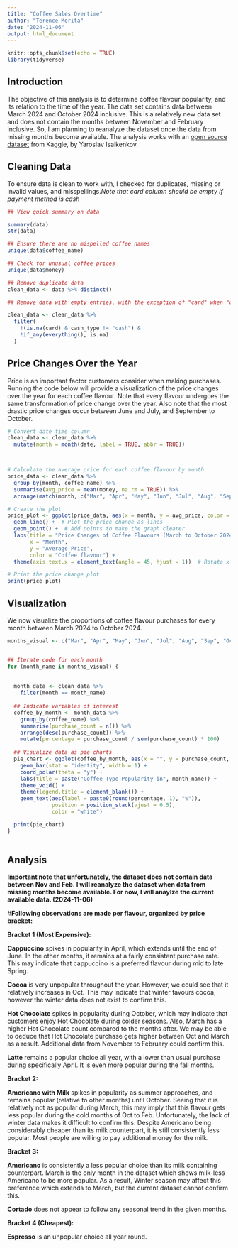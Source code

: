 ---
title: "Coffee Sales Overtime"
author: "Terence Morita"
date: "2024-11-06"
output: html_document
---

```{r setup, include=FALSE}
knitr::opts_chunk$set(echo = TRUE)
library(tidyverse)
```

## Introduction

The objective of this analysis is to determine coffee flavour popularity, and its relation to the time of the year. The data set contains data between March 2024 and October 2024 inclusive. This is a relatively new data set and does not contain the months between November and February inclusive. So, I am planning to reanalyze the dataset once the data from missing months become available. The analysis works with an [open source dataset](https://www.kaggle.com/datasets/ihelon/coffee-sales/data) from Kaggle, by Yaroslav Isaikenkov. 

## Cleaning Data

To ensure data is clean to work with, I checked for duplicates, missing or invalid values, and misspellings.*Note that card column should be empty if payment method is cash*

```{r}
## View quick summary on data

summary(data)
str(data)

## Ensure there are no mispelled coffee names
unique(data$coffee_name)

## Check for unusual coffee prices
unique(data$money)

## Remove duplicate data
clean_data <- data %>% distinct()

## Remove data with empty entries, with the exception of "card" when "cash_type" == "cash". 

clean_data <- clean_data %>%
  filter(
    !(is.na(card) & cash_type != "cash") &  
    !if_any(everything(), is.na)           
  )

```
## Price Changes Over the Year

Price is an important factor customers consider when making purchases. Running the code below will provide a visualization of the price changes over the year for each coffee flavour. Note that every flavour undergoes the same transformation of price change over the year. Also note that the most drastic price changes occur between June and July, and September to October.

```{r} 

# Convert date time column
clean_data <- clean_data %>%
  mutate(month = month(date, label = TRUE, abbr = TRUE))



# Calculate the average price for each coffee flavour by month
price_data <- clean_data %>%
  group_by(month, coffee_name) %>%
  summarise(avg_price = mean(money, na.rm = TRUE)) %>%
  arrange(match(month, c("Mar", "Apr", "May", "Jun", "Jul", "Aug", "Sep", "Oct")))  # Order months correctly

# Create the plot
price_plot <- ggplot(price_data, aes(x = month, y = avg_price, color = coffee_name, group = coffee_name)) +
  geom_line() +  # Plot the price change as lines
  geom_point() +  # Add points to make the graph clearer
  labs(title = "Price Changes of Coffee Flavours (March to October 2024)",
       x = "Month",
       y = "Average Price",
       color = "Coffee flavour") +
  theme(axis.text.x = element_text(angle = 45, hjust = 1))  # Rotate x-axis labels for better readability

# Print the price change plot
print(price_plot)
```




## Visualization

We now visualize the proportions of coffee flavour purchases for every month between March 2024 to October 2024. 

```{r}

months_visual <- c("Mar", "Apr", "May", "Jun", "Jul", "Aug", "Sep", "Oct") ## Months contained in dataset


## Iterate code for each month
for (month_name in months_visual) {
  
 
  month_data <- clean_data %>%
    filter(month == month_name)  
  
  ## Indicate variables of interest
  coffee_by_month <- month_data %>%
    group_by(coffee_name) %>%
    summarise(purchase_count = n()) %>%
    arrange(desc(purchase_count)) %>%
    mutate(percentage = purchase_count / sum(purchase_count) * 100)  
  
  ## Visualize data as pie charts
  pie_chart <- ggplot(coffee_by_month, aes(x = "", y = purchase_count, fill = coffee_name)) +
    geom_bar(stat = "identity", width = 1) +    
    coord_polar(theta = "y") +                 
    labs(title = paste("Coffee Type Popularity in", month_name)) +  
    theme_void() +                             
    theme(legend.title = element_blank()) +      
    geom_text(aes(label = paste0(round(percentage, 1), "%")),   
              position = position_stack(vjust = 0.5),           
              color = "white")  

  print(pie_chart)
}
 
```

## Analysis

**Important note that unfortunately, the dataset does not contain data between Nov and Feb. I will reanalyze the dataset when data from missing months become available. For now, I will anaylze the current available data. (2024-11-06)**

#**Following observations are made per flavour, organized by price bracket:**

**Bracket 1 (Most Expensive):**

**Cappuccino** spikes in popularity in April, which extends until the end of June. In the other months, it remains at a fairly consistent purchase rate. This may indicate that cappuccino is a preferred flavour during mid to late Spring. 

**Cocoa** is very unpopular throughout the year. However, we could see that it relatively increases in Oct. This may indicate that winter favours cocoa, however the winter data does not exist to confirm this.

**Hot Chocolate** spikes in popularity during October, which may indicate that customers enjoy Hot Chocolate during colder seasons. Also, March has a higher Hot Chocolate count compared to the months after. We may be able to deduce that Hot Chocolate purchase gets higher between Oct and March as a result. Additional data from November to February could confirm this. 

**Latte** remains a popular choice all year, with a lower than usual purchase during specifically April. It is even more popular during the fall months. 

**Bracket 2:**

**Americano with Milk** spikes in popularity as summer approaches, and remains popular (relative to other months) until October. Seeing that it is relatively not as popular during March, this may imply that this flavour gets less popular during the cold months of Oct to Feb. Unfortunately, the lack of winter data makes it difficult to confirm this. Despite Americano being considerably cheaper than its milk counterpart, it is still consistently less popular. Most people are willing to pay additional money for the milk. 

**Bracket 3:**

**Americano** is consistently a less popular choice than its milk containing counterpart. March is the only month in the dataset which shows milk-less Americano to be more popular. As a result, Winter season may affect this preference which extends to March, but the current dataset cannot confirm this. 

**Cortado** does not appear to follow any seasonal trend in the given months.

**Bracket 4 (Cheapest):**

**Espresso** is an unpopular choice all year round. 









